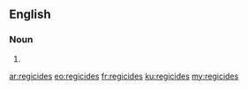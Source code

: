 ==English==

===Noun===
{{head|en|plural}}

# {{plural of|regicide|lang=en|nocat=1}}

[[ar:regicides]]
[[eo:regicides]]
[[fr:regicides]]
[[ku:regicides]]
[[my:regicides]]